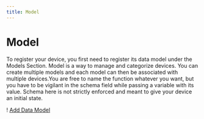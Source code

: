 ```yaml
---
title: Model
---
```


# Model

To register your device, you first need to register its data model under the Models Section. Model is a way to manage and categorize devices. You can create multiple models and each model can then be associated with multiple devices.You are free to name the function whatever you want, but you have to be vigilant in the schema field while passing a variable with its value. Schema here is not strictly enforced and meant to give your device an initial state.

! [Add Data Model](/images/model.webm)